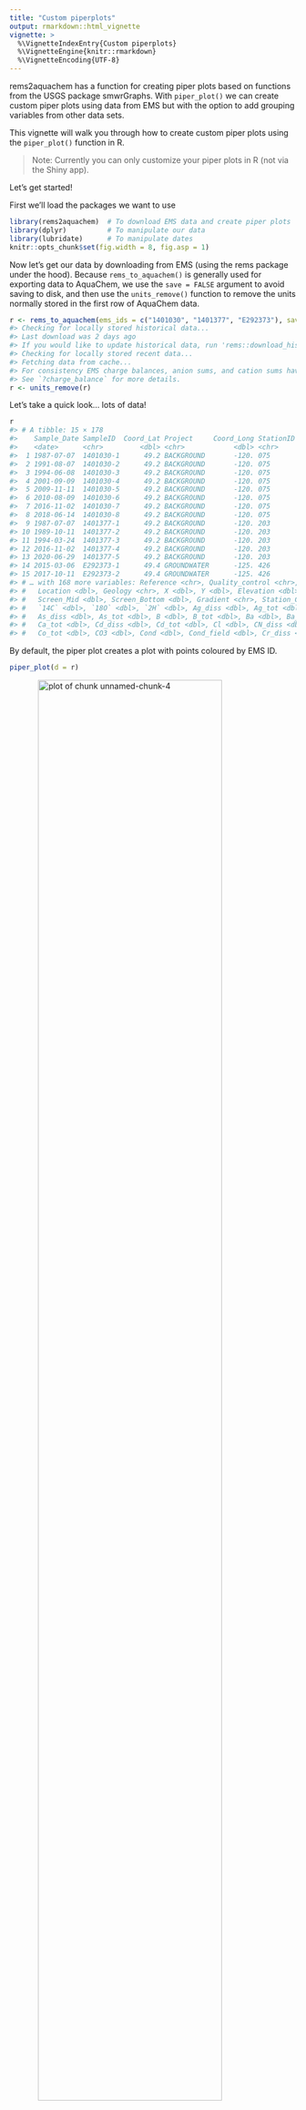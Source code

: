 ```yaml
---
title: "Custom piperplots"
output: rmarkdown::html_vignette
vignette: >
  %\VignetteIndexEntry{Custom piperplots}
  %\VignetteEngine{knitr::rmarkdown}
  %\VignetteEncoding{UTF-8}
---
```




rems2aquachem has a function for creating piper plots based on functions from the 
USGS package smwrGraphs. 
With `piper_plot()` we can create custom piper plots using data
from EMS but with the option to add grouping variables from other data sets. 

This vignette will walk you through how to create custom piper plots using the 
`piper_plot()` function in R.

> Note: Currently you can only customize your piper plots in R (not via the
Shiny app). 

Let's get started!

First we'll load the packages we want to use


```r
library(rems2aquachem)  # To download EMS data and create piper plots
library(dplyr)          # To manipulate our data
library(lubridate)      # To manipulate dates
knitr::opts_chunk$set(fig.width = 8, fig.asp = 1)
```


Now let's get our data by downloading from EMS (using the rems
package under the hood). Because `rems_to_aquachem()` is generally used for 
exporting data to AquaChem, we use the `save = FALSE` argument to avoid saving 
to disk, and then use the `units_remove()` function to remove the units normally stored
in the first row of AquaChem data.


```r
r <- rems_to_aquachem(ems_ids = c("1401030", "1401377", "E292373"), save = FALSE)
#> Checking for locally stored historical data...
#> Last download was 2 days ago
#> If you would like to update historical data, run 'rems::download_historic_data()'
#> Checking for locally stored recent data...
#> Fetching data from cache...
#> For consistency EMS charge balances, anion sums, and cation sums have been replaced with recalculated values.
#> See `?charge_balance` for more details.
r <- units_remove(r)
```

Let's take a quick look... lots of data!

```r
r
#> # A tibble: 15 × 178
#>    Sample_Date SampleID  Coord_Lat Project     Coord_Long StationID Watertype Analysis_Date shortWatertype Comment
#>    <date>      <chr>         <dbl> <chr>            <dbl> <chr>     <chr>     <date>        <chr>          <chr>  
#>  1 1987-07-07  1401030-1      49.2 BACKGROUND       -120. 075       Fresh Wa… NA            <NA>           <NA>   
#>  2 1991-08-07  1401030-2      49.2 BACKGROUND       -120. 075       Fresh Wa… NA            <NA>           <NA>   
#>  3 1994-06-08  1401030-3      49.2 BACKGROUND       -120. 075       Fresh Wa… NA            <NA>           <NA>   
#>  4 2001-09-09  1401030-4      49.2 BACKGROUND       -120. 075       Fresh Wa… NA            <NA>           <NA>   
#>  5 2009-11-11  1401030-5      49.2 BACKGROUND       -120. 075       Fresh Wa… NA            <NA>           <NA>   
#>  6 2010-08-09  1401030-6      49.2 BACKGROUND       -120. 075       Fresh Wa… NA            <NA>           <NA>   
#>  7 2016-11-02  1401030-7      49.2 BACKGROUND       -120. 075       Fresh Wa… NA            <NA>           <NA>   
#>  8 2018-06-14  1401030-8      49.2 BACKGROUND       -120. 075       Ground W… NA            <NA>           <NA>   
#>  9 1987-07-07  1401377-1      49.2 BACKGROUND       -120. 203       Fresh Wa… NA            <NA>           <NA>   
#> 10 1989-10-11  1401377-2      49.2 BACKGROUND       -120. 203       Fresh Wa… NA            <NA>           <NA>   
#> 11 1994-03-24  1401377-3      49.2 BACKGROUND       -120. 203       Fresh Wa… NA            <NA>           <NA>   
#> 12 2016-11-02  1401377-4      49.2 BACKGROUND       -120. 203       Fresh Wa… NA            <NA>           <NA>   
#> 13 2020-06-29  1401377-5      49.2 BACKGROUND       -120. 203       Ground W… NA            <NA>           <NA>   
#> 14 2015-03-06  E292373-1      49.4 GROUNDWATER      -125. 426       Fresh Wa… NA            <NA>           <NA>   
#> 15 2017-10-11  E292373-2      49.4 GROUNDWATER      -125. 426       Fresh Wa… NA            <NA>           <NA>   
#> # … with 168 more variables: Reference <chr>, Quality_control <chr>, Duplicate_ID <chr>, Labcode <chr>,
#> #   Location <dbl>, Geology <chr>, X <dbl>, Y <dbl>, Elevation <dbl>, Well_Depth <dbl>, Screen_Top <dbl>,
#> #   Screen_Mid <dbl>, Screen_Bottom <dbl>, Gradient <chr>, Station_Comment <chr>, Sample_Depth <dbl>, Temp <dbl>,
#> #   `14C` <dbl>, `18O` <dbl>, `2H` <dbl>, Ag_diss <dbl>, Ag_tot <dbl>, Al_diss <dbl>, Al_tot <dbl>,
#> #   As_diss <dbl>, As_tot <dbl>, B <dbl>, B_tot <dbl>, Ba <dbl>, Ba_tot <dbl>, Benzene <dbl>, Br <dbl>, Ca <dbl>,
#> #   Ca_tot <dbl>, Cd_diss <dbl>, Cd_tot <dbl>, Cl <dbl>, CN_diss <dbl>, CN_tot <dbl>, Co_diss <dbl>,
#> #   Co_tot <dbl>, CO3 <dbl>, Cond <dbl>, Cond_field <dbl>, Cr_diss <dbl>, Cr_III_diss <dbl>, Cr_tot <dbl>, …
```

By default, the piper plot creates a plot with points coloured by EMS ID.


```r
piper_plot(d = r)
```

<img src="piper-unnamed-chunk-4-1.png" alt="plot of chunk unnamed-chunk-4" width="80%" style="display: block; margin: auto;" />

We can override this by specifying the `group` argument ourselves. In this
case, let's create a column `Year` and colour points that.



```r
r <- mutate(r, Year = year(Sample_Date))

piper_plot(d = r, group = "Year")
```

<img src="piper-unnamed-chunk-5-1.png" alt="plot of chunk unnamed-chunk-5" width="80%" style="display: block; margin: auto;" />

We can also customize the appearance of the points. 

First let's create some year categories to group by. We'll also turn this variable
into a factor (category) and specify the order of the levels so our legend is
in the correct order.


```r
r <- mutate(r, 
            Year_cat = case_when(Year < 2010 ~ "Pre 2010s",
                                 Year >= 2010 & Year <= 2015 ~ "2010-2015",
                                 Year > 2015 ~ ">2015"),
            Year_cat = factor(Year_cat, 
                              levels = c("Pre 2010s", "2010-2015", ">2015")))
```

Note that we need to match the number of groups to the number of colours, 
shapes, etc. or supply only one value. For example, here we want all the points
to be large and open, so we specify `point_size = 0.2` and `point_filled = FALSE`.


```r
piper_plot(d = r, group = "Year_cat",
           point_colour = c("#21908C", "#440154", "#9AD93C"), 
           point_shape = c("square", "triangle", "circle"), 
           point_filled = FALSE, point_size = 0.2)
```

<img src="piper-unnamed-chunk-7-1.png" alt="plot of chunk unnamed-chunk-7" width="80%" style="display: block; margin: auto;" />

Hmm, those points are a bit tough to see


```r
piper_plot(d = r, group = "Year_cat",
           point_colour = c("#21908C", "#440154", "#9AD93C"), 
           point_shape = c("square", "triangle", "circle"), 
           point_filled = TRUE, point_size = 0.2)
```

<img src="piper-unnamed-chunk-8-1.png" alt="plot of chunk unnamed-chunk-8" width="80%" style="display: block; margin: auto;" />

Perhaps with a bit of transparency? We can add this by adding two digits to the
end of our colour codes. `"#21908C"` -> `"#21908C90`" adds a touch of transparency.
(We can also omit `point_filled = TRUE` as points are filled by default.)


```r
piper_plot(d = r, group = "Year_cat",
           point_colour = c("#21908C90", "#44015490", "#9AD93C90"), 
           point_shape = c("square", "triangle", "circle"), 
           point_size = 0.2)
```

<img src="piper-unnamed-chunk-9-1.png" alt="plot of chunk unnamed-chunk-9" width="80%" style="display: block; margin: auto;" />

Finally we can adjust the legend position and title

```r
piper_plot(d = r, group = "Year_cat",
           point_colour = c("#21908C90", "#44015490", "#9AD93C90"), 
           point_shape = c("square", "triangle", "circle"), 
           point_size = 0.2, 
           legend_position = "topright",
           legend_title = "Year")
```

<img src="piper-unnamed-chunk-10-1.png" alt="plot of chunk unnamed-chunk-10" width="80%" style="display: block; margin: auto;" />

We can put the legend anywhere we want. Think about the plot area as running
from -1 to 1 from left to right (x) and -1 to 1 from top to bottom (y). 
We then specify the (x,y) coordinates that we want. You can even go out of the 
plotting area by specifying numbers out of the -1 to 1 range.


```r
piper_plot(d = r, group = "Year_cat",
           point_colour = c("#21908C90", "#44015490", "#9AD93C90"), 
           point_shape = c("square", "triangle", "circle"), 
           point_size = 0.2, 
           legend_position = c(-1.5, 1),
           legend_title = "Year")
```

<img src="piper-unnamed-chunk-11-1.png" alt="plot of chunk unnamed-chunk-11" width="80%" style="display: block; margin: auto;" />

